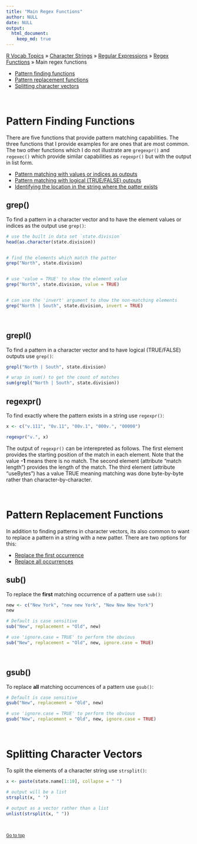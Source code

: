 ```yaml
---
title: "Main Regex Functions"
author: NULL
date: NULL
output:
  html_document:
    keep_md: true
---
```


[R Vocab Topics](index) &#187; [Character Strings](characters) &#187; [Regular Expressions](regex) &#187; [Regex Functions](regex_functions) &#187; Main regex functions

* <a href="#finding">Pattern finding functions</a>
* <a href="#replacement">Pattern replacement functions</a>
* <a href="#splitting">Splitting character vectors</a>

<br>

<a name="finding"></a>

# Pattern Finding Functions
There are five functions that provide pattern matching capabilities.  The three functions that I provide examples for are ones that are most common.  The two other functions which I do not illustrate are `gregexpr()` and `regexec()` which provide similar capabilities as `regexpr()` but with the output in list form.

* <a href="#grep">Pattern matching with values or indices as outputs</a>
* <a href="#grepl">Pattern matching with logical (TRUE/FALSE) outputs</a>
* <a href="#regexpr">Identifying the location in the string where the patter exists</a>

<a name="grep"></a>

## grep()
To find a pattern in a character vector and to have the element values or indices as the output use `grep()`:
```r
# use the built in data set `state.division`
head(as.character(state.division))


# find the elements which match the patter
grep("North", state.division)


# use 'value = TRUE' to show the element value
grep("North", state.division, value = TRUE)


# can use the 'invert' argument to show the non-matching elements
grep("North | South", state.division, invert = TRUE)
```

<br>

<a name="grepl"></a>

## grepl()
To find a pattern in a character vector and to have logical (TRUE/FALSE) outputs use `grep()`:
```r
grepl("North | South", state.division)

# wrap in sum() to get the count of matches
sum(grepl("North | South", state.division))
```


<a name="regexpr"></a>

## regexpr()
To find exactly where the pattern exists in a string use `regexpr()`:
```r
x <- c("v.111", "0v.11", "00v.1", "000v.", "00000")

regexpr("v.", x)
```

The output of `regexpr()` can be interepreted as follows.  The first element provides the starting position of the match in each element.  Note that the value **-1** means there is no match.  The second element (attribute "match length") provides the length of the match.  The third element (attribute "useBytes") has a value TRUE meaning matching was done byte-by-byte rather than character-by-character.

<br>

<a name="replacement"></a>

# Pattern Replacement Functions
In addition to finding patterns in character vectors, its also common to want to replace a pattern in a string with a new patter.  There are two options for this:

* <a href="#sub">Replace the first occurrence</a>
* <a href="#gsub">Replace all occurrences</a>


<a name="sub"></a>

## sub()
To replace the **first** matching occurrence of a pattern use `sub()`:
```r
new <- c("New York", "new new York", "New New New York")
new

# Default is case sensitive
sub("New", replacement = "Old", new)

# use 'ignore.case = TRUE' to perform the obvious
sub("New", replacement = "Old", new, ignore.case = TRUE)
```

<br>

<a name="gsub"></a>

## gsub()
To replace **all** matching occurrences of a pattern use `gsub()`:

```r
# Default is case sensitive
gsub("New", replacement = "Old", new)

# use 'ignore.case = TRUE' to perform the obvious
gsub("New", replacement = "Old", new, ignore.case = TRUE)
```

<br>

<a name="splitting"></a>

# Splitting Character Vectors
To split the elements of a character string use `strsplit()`:
```r
x <- paste(state.name[1:10], collapse = " ")

# output will be a list
strsplit(x, " ")

# output as a vector rather than a list
unlist(strsplit(x, " "))
```


<br>

<small><a href="#">Go to top</a></small>

